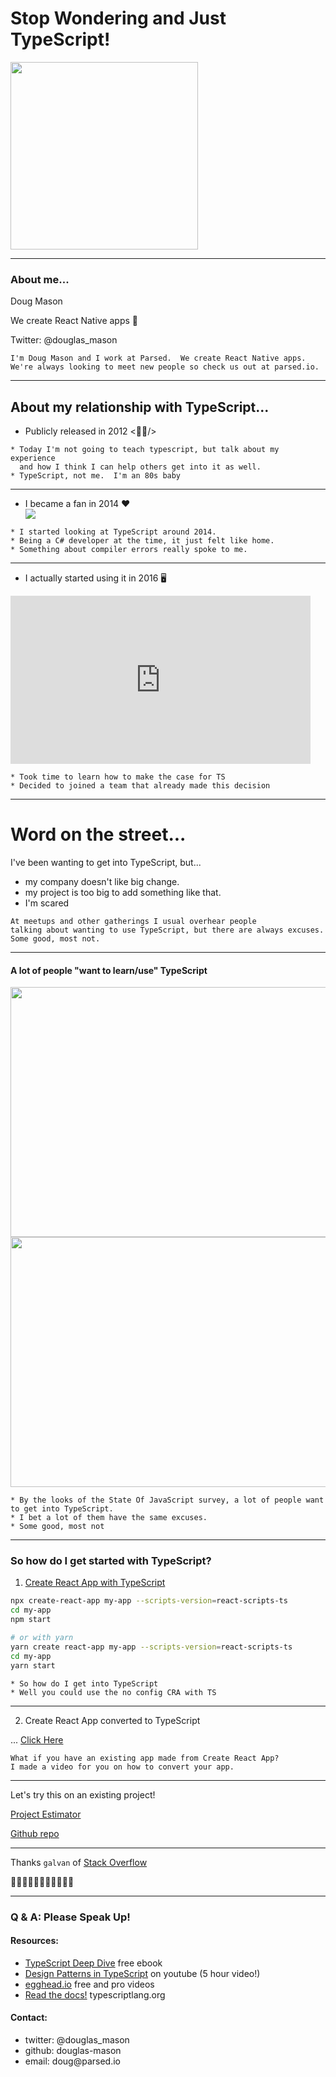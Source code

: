 

<Head>
  <title>Stop Wondering and Just TypeScript!</title>
</Head>

<Logo fixed size="50px"/>

# Stop Wondering and Just TypeScript!

<img height="300px" src="./assets/react-typescript.jpeg"/>

---

### About me...
Doug Mason

<Logo size="80px" textSize="60px"/>
We create React Native apps <span className={css({fontSize: "80px"})}>📱</span>

Twitter: @douglas_mason

```notes
I'm Doug Mason and I work at Parsed.  We create React Native apps.
We're always looking to meet new people so check us out at parsed.io.
```

---

## About my relationship with TypeScript...

<ul>
  <Appear>
    <li>Publicly released in 2012 &lt;👶🏽/&gt;</li>
  </Appear>
</ul>

```notes
* Today I'm not going to teach typescript, but talk about my experience
  and how I think I can help others get into it as well.
* TypeScript, not me.  I'm an 80s baby

```
---

<ul>
  <li>I became a fan in 2014 ❤️</li>
  <Appear>
  <img src="./assets/js-ts-meme.jpg"/>
  </Appear>
</ul>

```notes
* I started looking at TypeScript around 2014.
* Being a C# developer at the time, it just felt like home.
* Something about compiler errors really spoke to me.
```
---

<ul>
  <li>I actually started using it in 2016 🖥</li>
</ul>
<iframe src="https://giphy.com/embed/H3CViADSOAHdK" width="480" height="269" frameBorder="0" className="giphy-embed" allowFullScreen></iframe>

```notes
* Took time to learn how to make the case for TS
* Decided to joined a team that already made this decision
```
---

# Word on the street...
I've been wanting to get into TypeScript, but...
<ul>
  <Appear>
    <li>my company doesn't like big change.</li>
    <li>my project is too big to add something like that.</li>
    <li>I'm scared</li>
  </Appear>
</ul>

```notes
At meetups and other gatherings I usual overhear people
talking about wanting to use TypeScript, but there are always excuses.
Some good, most not.
```

---
#### A lot of people "want to learn/use" TypeScript

<img width="600" height="400" src="./assets/stojs-2016.jpg"/>

<img width="600" height="400" src="./assets/stojs-2017.jpg"/>

```notes
* By the looks of the State Of JavaScript survey, a lot of people want to get into TypeScript.
* I bet a lot of them have the same excuses.
* Some good, most not
```

---

### So how do I get started with TypeScript?
1) [Create React App with TypeScript](https://github.com/wmonk/create-react-app-typescript)
```sh
npx create-react-app my-app --scripts-version=react-scripts-ts
cd my-app
npm start

# or with yarn
yarn create react-app my-app --scripts-version=react-scripts-ts
cd my-app
yarn start
```
```notes
* So how do I get into TypeScript
* Well you could use the no config CRA with TS
```

---

2) Create React App converted to TypeScript

... [Click Here](http://lmgtfy.com/?s=d&q=Migrating+create-react-app+from+javascript+to+typescript)

```notes
What if you have an existing app made from Create React App?
I made a video for you on how to convert your app.
```

---

Let's try this on an existing project!


[Project Estimator](https://hungry-babbage-0adb47.netlify.com/)


[Github repo](https://github.com/douglas-mason/estimator)

---

Thanks `galvan` of [Stack Overflow](https://stackoverflow.com/questions/47508564/migrating-create-react-app-from-javascript-to-typescript)

👏👏🏻👏🏼👏🏽👏🏾👏🏿

---

<Logo size="80px" textSize="60px"/>

### Q & A: Please Speak Up!

#### Resources:

* [TypeScript Deep Dive](https://basarat.gitbooks.io/typescript/) free ebook
* [Design Patterns in TypeScript](https://www.youtube.com/watch?v=I1Z8XzHEEzk) on youtube (5 hour video!)
* [egghead.io](https://egghead.io/browse/languages/typescript) free and pro videos
* [Read the docs!](https://www.typescriptlang.org/docs/home.html) typescriptlang.org

#### Contact:

<ul>
  <li>twitter: @douglas_mason</li>
  <li>github: douglas-mason</li>
  <li>email: doug@parsed.io</li>
</ul>
